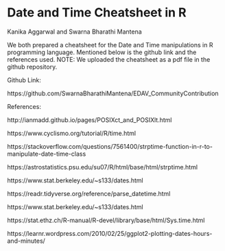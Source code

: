 # Date and Time Cheatsheet in R

Kanika Aggarwal and Swarna Bharathi Mantena

We both prepared a cheatsheet for the Date and Time manipulations in R programming language. Mentioned below is the github link and the references used. 
NOTE: We uploaded the cheatsheet as a pdf file in the github repository. 
    
Github Link:

https://github.com/SwarnaBharathiMantena/EDAV_CommunityContribution



References:

http://ianmadd.github.io/pages/POSIXct_and_POSIXlt.html

https://www.cyclismo.org/tutorial/R/time.html

https://stackoverflow.com/questions/7561400/strptime-function-in-r-to-manipulate-date-time-class

https://astrostatistics.psu.edu/su07/R/html/base/html/strptime.html

https://www.stat.berkeley.edu/~s133/dates.html

https://readr.tidyverse.org/reference/parse_datetime.html

https://www.stat.berkeley.edu/~s133/dates.html 

https://stat.ethz.ch/R-manual/R-devel/library/base/html/Sys.time.html

https://learnr.wordpress.com/2010/02/25/ggplot2-plotting-dates-hours-and-minutes/
